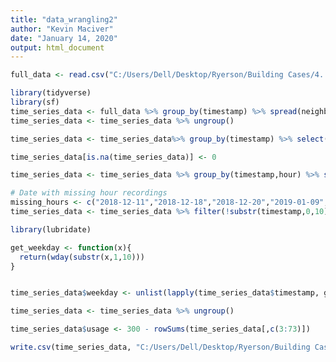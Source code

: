 ---
title: "data_wrangling2"
author: "Kevin Maciver"
date: "January 14, 2020"
output: html_document
---
```{r}
full_data <- read.csv("C:/Users/Dell/Desktop/Ryerson/Building Cases/4. Product Analytics/Dataset/full_data.csv")
```

```{r}
library(tidyverse)
library(sf)
time_series_data <- full_data %>% group_by(timestamp) %>% spread(neighborhood_id, cars)
time_series_data <- time_series_data %>% ungroup()

time_series_data <- time_series_data%>% group_by(timestamp) %>% select(timestamp,hour,`1`:`71`)
```
```{r}
time_series_data[is.na(time_series_data)] <- 0
```

```{r}
time_series_data <- time_series_data %>% group_by(timestamp,hour) %>% summarise_all(sum)
```

```{r}
# Date with missing hour recordings
missing_hours <- c("2018-12-11","2018-12-18","2018-12-20","2019-01-09","2019-01-10")
time_series_data <- time_series_data %>% filter(!substr(timestamp,0,10) %in% missing_hours)
```

```{r}
library(lubridate)

get_weekday <- function(x){
  return(wday(substr(x,1,10)))
}


time_series_data$weekday <- unlist(lapply(time_series_data$timestamp, get_weekday))
```

```{r}
time_series_data <- time_series_data %>% ungroup()
```

```{r}
time_series_data$usage <- 300 - rowSums(time_series_data[,c(3:73)])
```

```{r}
write.csv(time_series_data, "C:/Users/Dell/Desktop/Ryerson/Building Cases/4. Product Analytics/Dataset/car_share_series2.csv" )
```

